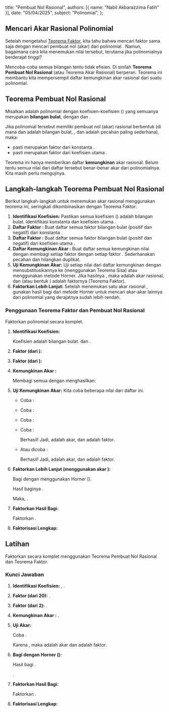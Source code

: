   title: "Pembuat Nol Rasional",
  authors: [{ name: "Nabil Akbarazzima Fatih" }],
  date: "05/04/2025",
  subject: "Polinomial",
};

## Mencari Akar Rasional Polinomial

Setelah mengetahui [Teorema Faktor](/subject/high-school/11/mathematics/polynomial/factor-theorem), kita tahu bahwa mencari faktor <InlineMath math="(x-c)" /> sama saja dengan mencari pembuat nol (akar) <InlineMath math="c" /> dari polinomial <InlineMath math="P(x)" />. Namun, bagaimana cara kita menemukan nilai <InlineMath math="c" /> tersebut, terutama jika polinomialnya berderajat tinggi?

Mencoba-coba semua bilangan tentu tidak efisien. Di sinilah **Teorema Pembuat Nol Rasional** (atau Teorema Akar Rasional) berperan. Teorema ini membantu kita mempersempit daftar kemungkinan akar rasional dari suatu polinomial.

## Teorema Pembuat Nol Rasional

Misalkan <InlineMath math="P(x) = a_n x^n + a_{n-1} x^{n-1} + \dots + a_1 x + a_0" /> adalah polinomial dengan koefisien-koefisien (<InlineMath math="a_n, a_{n-1}, \dots, a_1, a_0" />) yang semuanya merupakan **bilangan bulat**, dengan <InlineMath math="a_n \neq 0" /> dan <InlineMath math="a_0 \neq 0" />.

Jika polinomial <InlineMath math="P(x)" /> tersebut memiliki pembuat nol (akar) rasional berbentuk <InlineMath math="\frac{p}{q}" /> (di mana <InlineMath math="p" /> dan <InlineMath math="q" /> adalah bilangan bulat, <InlineMath math="q \neq 0" />, dan <InlineMath math="\frac{p}{q}" /> adalah pecahan paling sederhana), maka:

- <InlineMath math="p" /> pasti merupakan faktor dari konstanta <InlineMath math="a_0" />.
- <InlineMath math="q" /> pasti merupakan faktor dari koefisien utama <InlineMath math="a_n" />.

Teorema ini hanya memberikan daftar **kemungkinan** akar rasional. Belum tentu semua nilai <InlineMath math="\frac{p}{q}" /> dari daftar tersebut benar-benar akar dari polinomialnya. Kita masih perlu mengujinya.

## Langkah-langkah Teorema Pembuat Nol Rasional

Berikut langkah-langkah untuk menemukan akar rasional menggunakan teorema ini, seringkali dikombinasikan dengan Teorema Faktor:

1.  **Identifikasi Koefisien:** Pastikan semua koefisien (<InlineMath math="a_n, \dots, a_0" />) adalah bilangan bulat. Identifikasi konstanta <InlineMath math="a_0" /> dan koefisien utama <InlineMath math="a_n" />.
2.  **Daftar Faktor <InlineMath math="p" />:** Buat daftar semua faktor bilangan bulat (positif dan negatif) dari konstanta <InlineMath math="a_0" />.
3.  **Daftar Faktor <InlineMath math="q" />:** Buat daftar semua faktor bilangan bulat (positif dan negatif) dari koefisien utama <InlineMath math="a_n" />.
4.  **Daftar Kemungkinan Akar <InlineMath math="\frac{p}{q}" />:** Buat daftar semua kemungkinan nilai <InlineMath math="\frac{p}{q}" /> dengan membagi setiap faktor <InlineMath math="p" /> dengan setiap faktor <InlineMath math="q" />. Sederhanakan pecahan dan hilangkan duplikat.
5.  **Uji Kemungkinan Akar:** Uji setiap nilai <InlineMath math="\frac{p}{q}" /> dari daftar kemungkinan dengan mensubstitusikannya ke <InlineMath math="P(x)" /> (menggunakan Teorema Sisa) atau menggunakan metode Horner. Jika hasilnya <InlineMath math="P(\frac{p}{q}) = 0" />, maka <InlineMath math="\frac{p}{q}" /> adalah akar rasional, dan <InlineMath math="(x - \frac{p}{q})" /> (atau bentuk <InlineMath math="(qx - p)" />) adalah faktornya (Teorema Faktor).
6.  **Faktorkan Lebih Lanjut:** Setelah menemukan satu akar rasional <InlineMath math="c" />, gunakan hasil bagi dari metode Horner untuk mencari akar-akar lainnya dari polinomial yang derajatnya sudah lebih rendah.

### Penggunaan Teorema Faktor dan Pembuat Nol Rasional

Faktorkan polinomial <InlineMath math="P(x) = x^3 + 2x^2 - 9x - 18" /> secara komplet.

1.  **Identifikasi Koefisien:**
    
    Koefisien adalah bilangan bulat. <InlineMath math="a_0 = -18" /> dan <InlineMath math="a_n = 1" />.

2.  **Faktor <InlineMath math="p" /> (dari <InlineMath math="a_0 = -18" />):**

    <BlockMath math="\pm 1, \pm 2, \pm 3, \pm 6, \pm 9, \pm 18" />

3.  **Faktor <InlineMath math="q" /> (dari <InlineMath math="a_n = 1" />):**

    <BlockMath math="\pm 1" />

4.  **Kemungkinan Akar <InlineMath math="\frac{p}{q}" />:**

    Membagi semua <InlineMath math="p" /> dengan <InlineMath math="q = \pm 1" /> menghasilkan:

    <BlockMath math="\pm 1, \pm 2, \pm 3, \pm 6, \pm 9, \pm 18" />

5.  **Uji Kemungkinan Akar:** Kita coba beberapa nilai dari daftar ini.

    - Coba <InlineMath math="x = 1" />:

      <BlockMath math="P(1) = 1 + 2 - 9 - 18 = -24 \neq 0" />

    - Coba <InlineMath math="x = -1" />:

      <BlockMath math="P(-1) = -1 + 2 + 9 - 18 = -8 \neq 0" />

    - Coba <InlineMath math="x = 2" />:

      <BlockMath math="P(2) = 8 + 8 - 18 - 18 = -20 \neq 0" />

    - Coba <InlineMath math="x = -2" />:

      <BlockMath math="P(-2) = -8 + 8 + 18 - 18 = 0" />
      
      Berhasil! Jadi, <InlineMath math="x = -2" /> adalah akar, dan <InlineMath math="(x+2)" /> adalah faktor.

    - Atau dicoba <InlineMath math="x = 3" />:

      <BlockMath math="P(3) = (3)^3 + 2(3)^2 - 9(3) - 18 = 27 + 18 - 27 - 18 = 0" />
      
      Berhasil! Jadi, <InlineMath math="x = 3" /> adalah akar, dan <InlineMath math="(x-3)" /> adalah faktor.

6.  **Faktorkan Lebih Lanjut (menggunakan akar <InlineMath math="x = 3" />):**

    Bagi <InlineMath math="P(x)" /> dengan <InlineMath math="(x-3)" /> menggunakan Horner (<InlineMath math="c = 3" />).

    <BlockMath
      math="
    \begin{array}{c|cccc}
    3 & 1 & 2 & -9 & -18 \\
      &   & 3 & 15 & 18 \\
    \hline
      & 1 & 5 & 6 & \boxed{0} \\
    \end{array}
    "
    />

    Hasil baginya <InlineMath math="H(x) = x^2 + 5x + 6" />.
    
    Maka, <InlineMath math="P(x) = (x-3)(x^2 + 5x + 6)" />.

7.  **Faktorkan Hasil Bagi:**

    Faktorkan <InlineMath math="x^2 + 5x + 6" />.

    <BlockMath math="x^2 + 5x + 6 = (x+2)(x+3)" />

8.  **Faktorisasi Lengkap:**

    <BlockMath math="P(x) = (x-3)(x+2)(x+3)" />

## Latihan

Faktorkan <InlineMath math="P(x) = 2x^3 - 3x^2 - 12x + 20" /> secara komplet menggunakan Teorema Pembuat Nol Rasional dan Teorema Faktor.

### Kunci Jawaban

1.  **Identifikasi Koefisien:** <InlineMath math="a_0 = 20" />, <InlineMath math="a_n = 2" />.
2.  **Faktor <InlineMath math="p" /> (dari 20):** <InlineMath math="\pm 1, \pm 2, \pm 4, \pm 5, \pm 10, \pm 20" />.
3.  **Faktor <InlineMath math="q" /> (dari 2):** <InlineMath math="\pm 1, \pm 2" />.
4.  **Kemungkinan Akar <InlineMath math="\frac{p}{q}" />:** <InlineMath math="\pm 1, \pm 2, \pm 4, \pm 5, \pm 10, \pm 20, \pm 1/2, \pm 5/2" />.
5.  **Uji Akar:**
    
    Coba <InlineMath math="x = 2" />.

    <div className="flex flex-col gap-4">
      <BlockMath math="P(2) = 2(2)^3 - 3(2)^2 - 12(2) + 20" />
      <BlockMath math="P(2) = 2(8) - 3(4) - 24 + 20" />
      <BlockMath math="P(2) = 16 - 12 - 24 + 20" />
      <BlockMath math="P(2) = 4 - 4 = 0" />
    </div>

    Karena <InlineMath math="P(2)=0" />, maka <InlineMath math="x=2" /> adalah akar dan <InlineMath math="(x-2)" /> adalah faktor.

6.  **Bagi dengan Horner (<InlineMath math="c = 2" />):**

    <BlockMath
      math="
    \begin{array}{c|cccc}
    2 & 2 & -3 & -12 & 20 \\
      &   & 4 & 2 & -20 \\
    \hline
      & 2 & 1 & -10 & \boxed{0} \\
    \end{array}
    "
    />

    Hasil bagi <InlineMath math="H(x) = 2x^2 + x - 10" />.

    <InlineMath math="P(x) = (x-2)(2x^2 + x - 10)" />.

7.  **Faktorkan Hasil Bagi:**

    Faktorkan <InlineMath math="2x^2 + x - 10" />.

    <BlockMath math="2x^2 + x - 10 = (2x+5)(x-2)" />

8.  **Faktorisasi Lengkap:**

    <div className="flex flex-col gap-4">
      <BlockMath math="P(x) = (x-2)(2x+5)(x-2)" />
      <BlockMath math="P(x) = (x-2)^2 (2x+5)" />
    </div>

